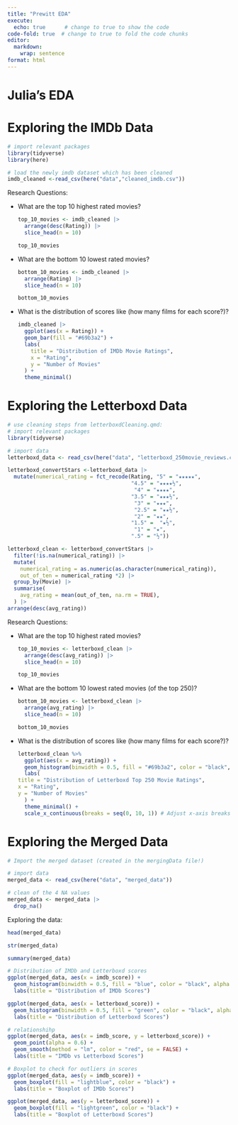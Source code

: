 ```yaml
---
title: "Prewitt EDA"
execute: 
  echo: true      # change to true to show the code
code-fold: true  # change to true to fold the code chunks
editor: 
  markdown: 
    wrap: sentence
format: html
---
```


# Julia's EDA {-}

# Exploring the IMDb Data {.unnumbered}

```r

# import relevant packages
library(tidyverse)
library(here)

# load the newly imdb dataset which has been cleaned 
imdb_cleaned <-read_csv(here("data","cleaned_imdb.csv"))


```

Research Questions:

-   What are the top 10 highest rated movies?

    ```r

    top_10_movies <- imdb_cleaned |>
      arrange(desc(Rating)) |>
      slice_head(n = 10)

    top_10_movies

    ```

-   What are the bottom 10 lowest rated movies?

    ```r
    bottom_10_movies <- imdb_cleaned |>
      arrange(Rating) |>
      slice_head(n = 10)

    bottom_10_movies


    ```

-   What is the distribution of scores like (how many films for each score?)?

    ```r

    imdb_cleaned |>
      ggplot(aes(x = Rating)) +
      geom_bar(fill = "#69b3a2") +
      labs(
        title = "Distribution of IMDb Movie Ratings",
        x = "Rating",
        y = "Number of Movies"
      ) +
      theme_minimal()
    ```

# Exploring the Letterboxd Data {.unnumbered}
```r
# use cleaning steps from letterboxdCleaning.qmd:
# import relevant packages
library(tidyverse)

# import data
letterboxd_data <- read_csv(here("data", "letterboxd_250movie_reviews.csv"))

letterboxd_convertStars <-letterboxd_data |>
  mutate(numerical_rating = fct_recode(Rating, "5" = "★★★★★",
                                       "4.5" = "★★★★½", 
                                        "4" = "★★★★",
                                       "3.5" = "★★★½",
                                        "3" = "★★★",
                                        "2.5" = "★★½", 
                                        "2" = "★★",
                                       "1.5" =  "★½",
                                        "1" = "★",
                                       ".5" = "½"))

letterboxd_clean <- letterboxd_convertStars |>
  filter(!is.na(numerical_rating)) |>
  mutate(
    numerical_rating = as.numeric(as.character(numerical_rating)),
    out_of_ten = numerical_rating *2) |>
  group_by(Movie) |>
  summarise(
    avg_rating = mean(out_of_ten, na.rm = TRUE),
  ) |> 
arrange(desc(avg_rating))

```

Research Questions:

-   What are the top 10 highest rated movies?

    ```r

    top_10_movies <- letterboxd_clean |>
      arrange(desc(avg_rating)) |>
      slice_head(n = 10)

    top_10_movies

    ```

-   What are the bottom 10 lowest rated movies (of the top 250)?

    ```r
    bottom_10_movies <- letterboxd_clean |>
      arrange(avg_rating) |>
      slice_head(n = 10)

    bottom_10_movies


    ```

-   What is the distribution of scores like (how many films for each score?)?

    ```r

letterboxd_clean %>%
  ggplot(aes(x = avg_rating)) +
  geom_histogram(binwidth = 0.5, fill = "#69b3a2", color = "black", alpha = 0.7) +
  labs(
    title = "Distribution of Letterboxd Top 250 Movie Ratings",
    x = "Rating",
    y = "Number of Movies"
  ) +
  theme_minimal() +
  scale_x_continuous(breaks = seq(0, 10, 1)) # Adjust x-axis breaks

    ```

# Exploring the Merged Data {.unnumbered}

```r
# Import the merged dataset (created in the mergingData file!)

# import data
merged_data <- read_csv(here("data", "merged_data"))

# clean of the 4 NA values
merged_data <- merged_data |>
  drop_na()

```
Exploring the data:
```r
head(merged_data)

str(merged_data)

summary(merged_data)
```

```r
# Distribution of IMDb and Letterboxd scores
ggplot(merged_data, aes(x = imdb_score)) + 
  geom_histogram(binwidth = 0.5, fill = "blue", color = "black", alpha = 0.7) +
  labs(title = "Distribution of IMDb Scores")

ggplot(merged_data, aes(x = letterboxd_score)) + 
  geom_histogram(binwidth = 0.5, fill = "green", color = "black", alpha = 0.7) +
  labs(title = "Distribution of Letterboxd Scores")

# relationshihp
ggplot(merged_data, aes(x = imdb_score, y = letterboxd_score)) +
  geom_point(alpha = 0.6) +
  geom_smooth(method = "lm", color = "red", se = FALSE) +
  labs(title = "IMDb vs Letterboxd Scores")

# Boxplot to check for outliers in scores
ggplot(merged_data, aes(y = imdb_score)) + 
  geom_boxplot(fill = "lightblue", color = "black") + 
  labs(title = "Boxplot of IMDb Scores")

ggplot(merged_data, aes(y = letterboxd_score)) + 
  geom_boxplot(fill = "lightgreen", color = "black") + 
  labs(title = "Boxplot of Letterboxd Scores")


```

